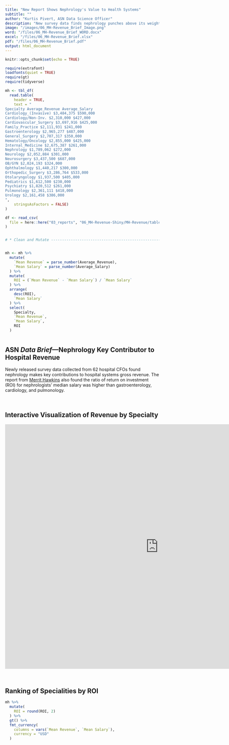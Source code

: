 ---
title: "New Report Shows Nephrology's Value to Health Systems"
subtitle: ""
author: "Kurtis Pivert, ASN Data Science Officer"
description: "New survey data finds nephrology punches above its weight in generating revenue for health systems." 
image: "/images/06_MH-Revenue_Brief_Image.png"
word: "/files/06_MH-Revenue_Brief_WORD.docx"
excel: "/files/06_MH-Revenue_Brief.xlsx"
pdf: "/files/06_MH-Revenue_Brief.pdf"
output: html_document
---

```{r setup, include=FALSE}
knitr::opts_chunk$set(echo = TRUE)
```

```{r 00_Load Packages, message=FALSE, warning=FALSE, echo=FALSE}

require(extrafont)
loadfonts(quiet = TRUE)
require(gt)
require(tidyverse)

```

```{r 01_Load_Data, message=FALSE, warning=FALSE, echo=FALSE}

mh <- tbl_df(
  read.table(
    header = TRUE, 
    text = "
Specialty Average_Revenue Average_Salary
Cardiology_(Invasive) $3,484,375 $590,000
Cardiology/Non-Inv. $2,310,000 $427,000
Cardiovascular_Surgery $3,697,916 $425,000
Family_Practice $2,111,931 $241,000
Gastroenterology $2,965,277 $487,000
General_Surgery $2,707,317 $350,000
Hematology/Oncology $2,855,000 $425,000
Internal_Medicine $2,675,387 $261,000
Nephrology $1,789,062 $272,000
Neurology $2,052,884 $301,000
Neurosurgery $3,437,500 $687,000
OB/GYN $2,024,193 $324,000
Ophthalmology $1,440,217 $300,000
Orthopedic_Surgery $3,286,764 $533,000
Otolaryngology $1,937,500 $405,000
Pediatrics $1,612,500 $230,000
Psychiatry $1,820,512 $261,000
Pulmonology $2,361,111 $418,000
Urology $2,161,458 $386,000
",
    stringsAsFactors = FALSE)
) 

df <- read_csv(
  file = here::here("03_reports", "06_MH-Revenue-Shiny/MH-Revenue/table.csv")
)


# * Clean and Mutate ------------------------------------------------------


mh <- mh %>% 
  mutate(
    `Mean Revenue` = parse_number(Average_Revenue),
    `Mean Salary` = parse_number(Average_Salary)
  ) %>% 
  mutate(
    ROI = (`Mean Revenue` - `Mean Salary`) / `Mean Salary` 
  ) %>% 
  arrange(
    desc(ROI), 
    `Mean Salary`
  ) %>%
  select(
    Specialty,
    `Mean Revenue`,
    `Mean Salary`,
    ROI
  )



```



## ASN _Data Brief_---Nephrology Key Contributor to Hospital Revenue 


Newly released survey data collected from 62 hospital CFOs found nephrology makes 
key contributions to hospital systems gross revenue. The report from 
[Merrit Hawkins](https://www.merritthawkins.com/news-and-insights/blog/healthcare-news-and-trends/New-Survey-Shows-Physicians-Are-Key-Revenue-Generators-for-Hospitals/)
also found the ratio of return on investment (ROI) for nephrologists' median salary
was higher than gastroenterology, cardiology, and pulmonology. 

<br>

## Interactive Visualization of Revenue by Specialty 


<iframe width="1000" height="800" frameborder="no"src="https://asndataanalytics.shinyapps.io/MH-Revenue/"> </iframe>

<br>

## Ranking of Specialities by ROI

```{r 01_Table, warning=FALSE, echo=FALSE, message=FALSE}

mh %>% 
  mutate(
    ROI = round(ROI, 2)
  ) %>% 
  gt() %>% 
  fmt_currency(
    columns = vars(`Mean Revenue`, `Mean Salary`),
    currency = "USD"
  ) 
  


```


